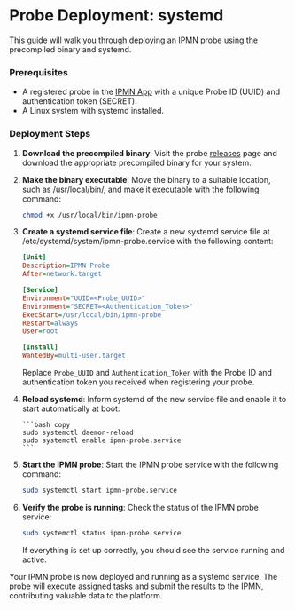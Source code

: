 # Probe Deployment: systemd

This guide will walk you through deploying an IPMN probe using the precompiled binary and systemd.

### Prerequisites

- A registered probe in the [IPMN App](https://app.ipmn.io) with a unique Probe ID (UUID) and authentication token (SECRET).
- A Linux system with systemd installed.

### Deployment Steps

1.  **Download the precompiled binary**: Visit the probe [releases](https://github.com/ipmn/probe/releases) page and download the appropriate precompiled binary for your system.

1.  **Make the binary executable**: Move the binary to a suitable location, such as /usr/local/bin/, and make it executable with the following command:

    ```bash copy
    chmod +x /usr/local/bin/ipmn-probe
    ```

1.  **Create a systemd service file**: Create a new systemd service file at /etc/systemd/system/ipmn-probe.service with the following content:

    ```ini copy
    [Unit]
    Description=IPMN Probe
    After=network.target

    [Service]
    Environment="UUID=<Probe_UUID>"
    Environment="SECRET=<Authentication_Token>"
    ExecStart=/usr/local/bin/ipmn-probe
    Restart=always
    User=root

    [Install]
    WantedBy=multi-user.target
    ```

    Replace `Probe_UUID` and `Authentication_Token` with the Probe ID and authentication token you received when registering your probe.

1.  **Reload systemd**: Inform systemd of the new service file and enable it to start automatically at boot:

        ```bash copy
        sudo systemctl daemon-reload
        sudo systemctl enable ipmn-probe.service
        ```

1.  **Start the IPMN probe**: Start the IPMN probe service with the following command:

    ```bash copy
    sudo systemctl start ipmn-probe.service
    ```

1.  **Verify the probe is running**: Check the status of the IPMN probe service:
    ```bash copy
    sudo systemctl status ipmn-probe.service
    ```
    If everything is set up correctly, you should see the service running and active.

Your IPMN probe is now deployed and running as a systemd service. The probe will execute assigned tasks and submit the results to the IPMN, contributing valuable data to the platform.

```

```
